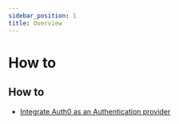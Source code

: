 ```yaml
---
sidebar_position: 1
title: Overview
---
```


# How to 

## How to

-  [Integrate Auth0 as an Authentication provider](/docs/integrate-auth0-as-an-authentication-provider)